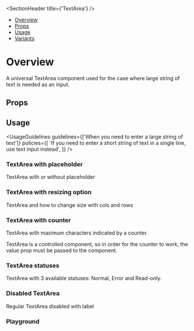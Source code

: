 
<Meta of={TextAreaStories} />

<SectionHeader title={'TextArea'} />

- [Overview](#overview)
- [Props](#props)
- [Usage](#usage)
- [Variants](#variants)

# Overview

A universal TextArea component used for the case where large string of text is needed as an input.

## Props

<ArgTypes of={TextArea} />

## Usage

<UsageGuidelines
  guidelines={['When you need to enter a large string of text']}
  policies={[
    'If you need to enter a short string of text in a single line, use text input instead',
  ]}
/>

<SubsectionHeader title="Variants" />

### TextArea with placeholder

TextArea with or without placeholder

<Canvas of={TextAreaStories.TextAreaWithPlaceholder} />

### TextArea with resizing option

TextArea and how to change size with cols and rows

<Canvas of={TextAreaStories.TextAreaWithResizingOption} />

### TextArea with counter

TextArea with maximum characters indicated by a counter.

<Tip>
  TextArea is a controlled component, so in order for the counter to work, the value prop must be
  passed to the component.
</Tip>

<Canvas of={TextAreaStories.TextAreaWithCounter} />

### TextArea statuses

TextArea with 3 available statuses: Normal, Error and Read-only.

<Canvas of={TextAreaStories.TextAreaStatuses} />

### Disabled TextArea

Regular TextArea disabled with label

<Canvas of={TextAreaStories.DisabledTextArea} />

### Playground

<Canvas of={TextAreaStories.Playground} />
